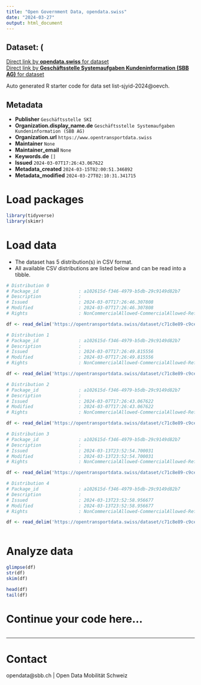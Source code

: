 ```yaml
---
title: "Open Government Data, opendata.swiss"
date: "2024-03-27"
output: html_document
---
```


## Dataset: (



[Direct link by **opendata.swiss** for dataset](https://opendata.swiss/de/dataset/__1-1)<br>
[Direct link by **Geschäftsstelle Systemaufgaben Kundeninformation (SBB AG)** for dataset](https://opentransportdata.swiss/dataset/list-sjyid-2024)

Auto generated R starter code for data set list-sjyid-2024@oevch.

## Metadata

- **Publisher** `Geschäftsstelle SKI`
- **Organization.display_name.de** `Geschäftsstelle Systemaufgaben Kundeninformation (SBB AG)`
- **Organization.url** `https://www.opentransportdata.swiss`
- **Maintainer** `None`
- **Maintainer_email** `None`
- **Keywords.de** `[]`
- **Issued** `2024-03-07T17:26:43.067622`
- **Metadata_created** `2024-03-15T02:00:51.346892`
- **Metadata_modified** `2024-03-27T02:10:31.341715`


# Load packages

```r

library(tidyverse)
library(skimr)

```

# Load data

-   The dataset has 5 distribution(s) in CSV format.
-   All available CSV distributions are listed below and can be read into a tibble.

```r

# Distribution 0
# Package_id               : a102615d-f346-4979-b5db-29c9149d82b7
# Description              : 
# Issued                   : 2024-03-07T17:26:46.307808
# Modified                 : 2024-03-07T17:26:46.307808
# Rights                   : NonCommercialAllowed-CommercialAllowed-ReferenceRequired

df <- read_delim('https://opentransportdata.swiss/dataset/c71c8e89-c9ce-484b-9f70-4a24eae60fe3/resource/a7185373-0181-432c-8055-8fc7eed61bd2/download/listing-sjyid-fp-2024-202403012200.csv')

# Distribution 1
# Package_id               : a102615d-f346-4979-b5db-29c9149d82b7
# Description              : 
# Issued                   : 2024-03-07T17:26:49.815556
# Modified                 : 2024-03-07T17:26:49.815556
# Rights                   : NonCommercialAllowed-CommercialAllowed-ReferenceRequired

df <- read_delim('https://opentransportdata.swiss/dataset/c71c8e89-c9ce-484b-9f70-4a24eae60fe3/resource/62a2e08f-72c0-4b47-84aa-47343061caef/download/listing-sjyid-fp-2024-202403062200.csv')

# Distribution 2
# Package_id               : a102615d-f346-4979-b5db-29c9149d82b7
# Description              : 
# Issued                   : 2024-03-07T17:26:43.067622
# Modified                 : 2024-03-07T17:26:43.067622
# Rights                   : NonCommercialAllowed-CommercialAllowed-ReferenceRequired

df <- read_delim('https://opentransportdata.swiss/dataset/c71c8e89-c9ce-484b-9f70-4a24eae60fe3/resource/197118b7-7ef6-4728-b646-2096e1e13a18/download/listing-sjyid-fp-2024-202402282200.csv')

# Distribution 3
# Package_id               : a102615d-f346-4979-b5db-29c9149d82b7
# Description              : 
# Issued                   : 2024-03-13T23:52:54.700031
# Modified                 : 2024-03-13T23:52:54.700031
# Rights                   : NonCommercialAllowed-CommercialAllowed-ReferenceRequired

df <- read_delim('https://opentransportdata.swiss/dataset/c71c8e89-c9ce-484b-9f70-4a24eae60fe3/resource/830399da-5a61-4d0a-98bd-025f4d65b364/download/listing-sjyid-fp-2024-202403082200.csv')

# Distribution 4
# Package_id               : a102615d-f346-4979-b5db-29c9149d82b7
# Description              : 
# Issued                   : 2024-03-13T23:52:58.956677
# Modified                 : 2024-03-13T23:52:58.956677
# Rights                   : NonCommercialAllowed-CommercialAllowed-ReferenceRequired

df <- read_delim('https://opentransportdata.swiss/dataset/c71c8e89-c9ce-484b-9f70-4a24eae60fe3/resource/2dc8b3b1-9305-4845-8a9d-f37ec94ad16f/download/listing-sjyid-fp-2024-202403132200.csv')



```

# Analyze data

```r

glimpse(df)
str(df)
skim(df)

head(df)
tail(df)

```

# Continue your code here...

```r

```

------------------------------------------------------------------------

# Contact

opendata@sbb.ch | Open Data Mobilität Schweiz
